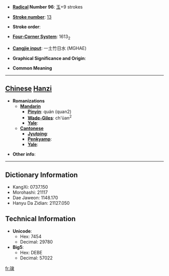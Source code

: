 * '''[[Wiktionary:Chinese radical index| Radical]] Number 96''': [[Wiktionary:Chinese radical index 玉|玉]]+9 strokes

* '''[[Wiktionary:Chinese total strokes index|Stroke number]]''': [[Wiktionary:Chinese total strokes index 13|13]]

* '''Stroke order''': 

* '''[[Wiktionary:Chinese four corner index|Four-Corner System]]''': 1613<sub>2</sub>

* '''[[Wiktionary:Chinese Cangjie index|Cangjie input]]''': 一土竹日水 (MGHAE)

* '''Graphical Significance and Origin''': 

* '''Common Meaning'''

----

== [[Chinese]] [[Hanzi]] ==

* '''Romanizations'''
** '''[[Mandarin]]'''
*** '''[[Pinyin]]''': quán (quan2)
*** '''[[Wade-Giles]]''': ch'üan<sup>2</sup>
*** '''[[Yale]]''': 
** '''[[Cantonese]]'''
*** '''[[Jyutping]]''':
*** '''[[Penkyamp]]''': 
*** '''[[Yale]]''': 

* '''Other info''': 

----

== Dictionary Information ==

* KangXi: 0737.150
* Morohashi: 21117
* Dae Jaweon: 1148.170
* Hanyu Da Zidian: 21127.050

== Technical Information ==

* '''Unicode''':
** Hex: 7454
** Decimal: 29780
* '''Big5''':
** Hex: DEBE
** Decimal: 57022

[[fr:瑔]]